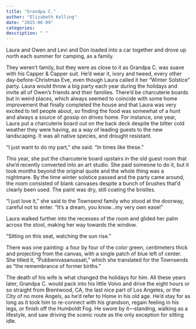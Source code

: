 ```yaml
---
title: "Grandpa C."
author: "Elizabeth Kolling"
date: "2025-06-09"
categories: 
description: " "
---
```


Laura and Owen and Levi and Don loaded into a car together and drove up north each summer for camping, as a family. 

They weren’t family, but they were as close to it as Grandpa C. was suave with his Capper & Capper suit. He’d wear it, ivory and tweed, every other day-before-Christmas Eve, even though Laura called it her “Winter Solstice” party. Laura would throw a big party each year during the holidays and invite all of Owen’s friends and their families. There’d be charcuterie boards but in weird places, which always seemed to coincide with some home improvement that finally completed the house and that Laura was very excited to tell people about, so finding the food was somewhat of a hunt and always a source of gossip on drives home. For instance, one year, Laura put a charcuterie board out on the back deck despite the bitter cold weather they were having, as a way of leading guests to the new landscaping. It was all native species, and drought resistant. 

“I just want to do my part,” she said. “In times like these.”

This year, she put the charcuterie board upstairs in the old guest room that she’d recently converted into an art studio. She paid someone to do it, but it took months beyond the original quote and the whole thing was a nightmare. By the time winter solstice passed and the party came around, the room consisted of blank canvases despite a bunch of brushes that’d clearly been used. The paint was dry, still coating the bristles. 

“I just love it,” she said to the Townsend family who stood at the doorway, careful not to enter. “It's a dream, you know...my very own easel”

Laura walked further into the recesses of the room and glided her palm across the stool, making her way towards the window.

“Sitting on this seat, watching the sun rise.” 

There was one painting: a four by four of the color green, centimeters thick and projecting from the canvas, with a single patch of blue left of center. She titled it, “Pubbenivasanussati,” which she translated for the Townsends as “the remembrance of former births.”   

The death of his wife is what changed the holidays for him. All these years later, Grandpa C. would pack into his little Volvo and drive the eight hours or so straight from Brentwood, CA, the last nice part of Los Angeles, or the City of no more Angels, as he’d refer to Home in his old age. He’d stay for as long as it took him to re-connect with his grandson, regain feeling in his legs, or finish off the Humboldt Fog. He swore by it—standing, walking as a lifestyle, and saw driving the scenic route as the only exception for sitting idle. 

